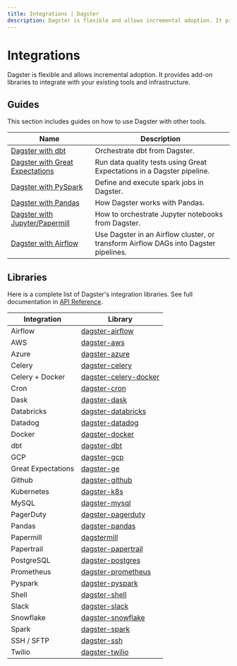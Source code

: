 ```yaml
---
title: Integrations | Dagster
description: Dagster is flexible and allows incremental adoption. It provides add-on libraries to integrate with your existing tools and infrastructure.
---
```


# Integrations

Dagster is flexible and allows incremental adoption. It provides add-on libraries to integrate with your existing tools and infrastructure.

## Guides

This section includes guides on how to use Dagster with other tools.

| Name                                                                | Description                                                                          |
| ------------------------------------------------------------------- | ------------------------------------------------------------------------------------ |
| [Dagster with dbt](/integrations/dbt)                               | Orchestrate dbt from Dagster.                                                        |
| [Dagster with Great Expectations](/integrations/great-expectations) | Run data quality tests using Great Expectations in a Dagster pipeline.               |
| [Dagster with PySpark](/integrations/pyspark)                       | Define and execute spark jobs in Dagster.                                            |
| [Dagster with Pandas](/integrations/pandas)                         | How Dagster works with Pandas.                                                       |
| [Dagster with Jupyter/Papermill](/integrations/dagstermill)         | How to orchestrate Jupyter notebooks from Dagster.                                   |
| [Dagster with Airflow](/integrations/airflow)                       | Use Dagster in an Airflow cluster, or transform Airflow DAGs into Dagster pipelines. |

## Libraries

Here is a complete list of Dagster's integration libraries. See full documentation in [API Reference](/\_apidocs#libraries).

| Integration        | Library                                                            |
| ------------------ | ------------------------------------------------------------------ |
| Airflow            | [dagster-airflow](/_apidocs/libraries/dagster-airflow)             |
| AWS                | [dagster-aws](/_apidocs/libraries/dagster-aws)                     |
| Azure              | [dagster-azure](/_apidocs/libraries/dagster-azure)                 |
| Celery             | [dagster-celery](/_apidocs/libraries/dagster-celery)               |
| Celery + Docker    | [dagster-celery-docker](/_apidocs/libraries/dagster-celery-docker) |
| Cron               | [dagster-cron](/_apidocs/libraries/dagster-cron)                   |
| Dask               | [dagster-dask](/_apidocs/libraries/dagster-dask)                   |
| Databricks         | [dagster-databricks](/_apidocs/libraries/dagster-databricks)       |
| Datadog            | [dagster-datadog](/_apidocs/libraries/dagster-datadog)             |
| Docker             | [dagster-docker](/_apidocs/libraries/dagster-docker)               |
| dbt                | [dagster-dbt](/_apidocs/libraries/dagster-dbt)                     |
| GCP                | [dagster-gcp](/_apidocs/libraries/dagster-gcp)                     |
| Great Expectations | [dagster-ge](/_apidocs/libraries/dagster-ge)                       |
| Github             | [dagster-github](/_apidocs/libraries/dagster-github)               |
| Kubernetes         | [dagster-k8s](/_apidocs/libraries/dagster-k8s)                     |
| MySQL              | [dagster-mysql](/_apidocs/libraries/dagster-mysql)                 |
| PagerDuty          | [dagster-pagerduty](/_apidocs/libraries/dagster-pagerduty)         |
| Pandas             | [dagster-pandas](/_apidocs/libraries/dagster-pandas)               |
| Papermill          | [dagstermill](/_apidocs/libraries/dagstermill)                     |
| Papertrail         | [dagster-papertrail](/_apidocs/libraries/dagster-papertrail)       |
| PostgreSQL         | [dagster-postgres](/_apidocs/libraries/dagster-postgres)           |
| Prometheus         | [dagster-prometheus](/_apidocs/libraries/dagster-prometheus)       |
| Pyspark            | [dagster-pyspark](/_apidocs/libraries/dagster-pyspark)             |
| Shell              | [dagster-shell](/_apidocs/libraries/dagster-shell)                 |
| Slack              | [dagster-slack](/_apidocs/libraries/dagster-slack)                 |
| Snowflake          | [dagster-snowflake](/_apidocs/libraries/dagster-snowflake)         |
| Spark              | [dagster-spark](/_apidocs/libraries/dagster-spark)                 |
| SSH / SFTP         | [dagster-ssh](/_apidocs/libraries/dagster-ssh)                     |
| Twilio             | [dagster-twilio](/_apidocs/libraries/dagster-twilio)               |
